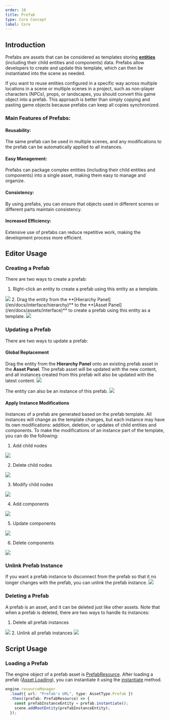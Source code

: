 ```yaml
---
order: 10
title: Prefab
type: Core Concept
label: Core
---
```


## Introduction

Prefabs are assets that can be considered as templates storing **[entities](/en/docs/core/entity)** (including their child entities and components) data. Prefabs allow developers to create and update this template, which can then be instantiated into the scene as needed.

If you want to reuse entities configured in a specific way across multiple locations in a scene or multiple scenes in a project, such as non-player characters (NPCs), props, or landscapes, you should convert this game object into a prefab. This approach is better than simply copying and pasting game objects because prefabs can keep all copies synchronized.

### Main Features of Prefabs:

#### Reusability:
The same prefab can be used in multiple scenes, and any modifications to the prefab can be automatically applied to all instances.

#### Easy Management:
Prefabs can package complex entities (including their child entities and components) into a single asset, making them easy to manage and organize.

#### Consistency:
By using prefabs, you can ensure that objects used in different scenes or different parts maintain consistency.

#### Increased Efficiency:
Extensive use of prefabs can reduce repetitive work, making the development process more efficient.

## Editor Usage

### Creating a Prefab

There are two ways to create a prefab:

1. Right-click an entity to create a prefab using this entity as a template.
<Image src="https://mdn.alipayobjects.com/huamei_3zduhr/afts/img/A*1D-6TpXqDWcAAAAAAAAAAAAADsJ_AQ/original" />
2. Drag the entity from the **[Hierarchy Panel](/en/docs/interface/hierarchy)** to the **[Asset Panel](/en/docs/assets/interface)** to create a prefab using this entity as a template.
<Image src="https://mdn.alipayobjects.com/huamei_3zduhr/afts/img/A*IXI9Q4ljEu8AAAAAAAAAAAAADsJ_AQ/original" />

### Updating a Prefab

There are two ways to update a prefab:

#### Global Replacement

Drag the entity from the **Hierarchy Panel** onto an existing prefab asset in the **Asset Panel**. The prefab asset will be updated with the new content, and all instances created from this prefab will also be updated with the latest content.
<Image src="https://mdn.alipayobjects.com/huamei_3zduhr/afts/img/A*o0WAR77vPbIAAAAAAAAAAAAADsJ_AQ/original" />

The entity can also be an instance of this prefab.
<Image src="https://mdn.alipayobjects.com/huamei_3zduhr/afts/img/A*A0TpTZs7i3EAAAAAAAAAAAAADsJ_AQ/original" />

#### Apply Instance Modifications

Instances of a prefab are generated based on the prefab template. All instances will change as the template changes, but each instance may have its own modifications: addition, deletion, or updates of child entities and components. To make the modifications of an instance part of the template, you can do the following:

1. Add child nodes
<Image src="https://mdn.alipayobjects.com/huamei_3zduhr/afts/img/A*mnm8SIA8MXIAAAAAAAAAAAAADsJ_AQ/original" />

2. Delete child nodes
<Image src="https://mdn.alipayobjects.com/huamei_3zduhr/afts/img/A*AN5YQpYSoNsAAAAAAAAAAAAADsJ_AQ/original" />

3. Modify child nodes
<Image src="https://mdn.alipayobjects.com/huamei_3zduhr/afts/img/A*CoZKT4O9mzMAAAAAAAAAAAAADsJ_AQ/original" />

4. Add components
<Image src="https://mdn.alipayobjects.com/huamei_3zduhr/afts/img/A*XFz3TrsJjBoAAAAAAAAAAAAADsJ_AQ/original" />

5. Update components
<Image src="https://mdn.alipayobjects.com/huamei_3zduhr/afts/img/A*mM2dS70ZR7cAAAAAAAAAAAAADsJ_AQ/original" />

6. Delete components
<Image src="https://mdn.alipayobjects.com/huamei_3zduhr/afts/img/A*WC8ZTIv5MK4AAAAAAAAAAAAADsJ_AQ/original" />

### Unlink Prefab Instance

If you want a prefab instance to disconnect from the prefab so that it no longer changes with the prefab, you can unlink the prefab instance.
<Image src="https://mdn.alipayobjects.com/huamei_3zduhr/afts/img/A*vtpERpaqb_AAAAAAAAAAAAAADsJ_AQ/original" />

### Deleting a Prefab

A prefab is an asset, and it can be deleted just like other assets. Note that when a prefab is deleted, there are two ways to handle its instances:

1. Delete all prefab instances
<Image src="https://mdn.alipayobjects.com/huamei_3zduhr/afts/img/A*EJEGSZMi7ZAAAAAAAAAAAAAADsJ_AQ/original" />
2. Unlink all prefab instances
<Image src="https://mdn.alipayobjects.com/huamei_3zduhr/afts/img/A*54i3QYBUsaQAAAAAAAAAAAAADsJ_AQ/original" />

## Script Usage

### Loading a Prefab
The engine object of a prefab asset is [PrefabResource](/apis/loader/#PrefabResource}). After loading a prefab ([Asset Loading](/en/docs/assets/load)), you can instantiate it using the [instantiate](/apis/loader/#PrefabResource-instantiate}) method.

```typescript
engine.resourceManager
  .load({ url: "Prefab's URL", type: AssetType.Prefab })
  .then((prefab: PrefabResource) => {
    const prefabInstanceEntity = prefab.instantiate();
    scene.addRootEntity(prefabInstanceEntity);
  });